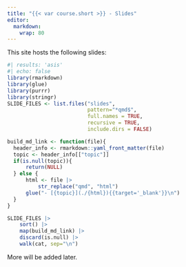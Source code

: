 ```yaml
---
title: "{{< var course.short >}} - Slides"
editor: 
  markdown: 
    wrap: 80
---
```


This site hosts the following slides: 

```r
#| results: 'asis'
#| echo: false
library(rmarkdown)
library(glue)
library(purrr)
library(stringr)
SLIDE_FILES <- list.files("slides", 
                          pattern="*qmd$",
                          full.names = TRUE, 
                          recursive = TRUE, 
                          include.dirs = FALSE)

build_md_link <- function(file){
  header_info <- rmarkdown::yaml_front_matter(file)
  topic <- header_info[["topic"]]
  if(is.null(topic)){
      return(NULL)
  } else {
      html <- file |> 
          str_replace("qmd", "html")
      glue("- [{topic}](./{html}){{target='_blank'}}\n")
  }
}

SLIDE_FILES |>
    sort() |>
    map(build_md_link) |> 
    discard(is.null) |> 
    walk(cat, sep="\n")
```

More will be added later. 
